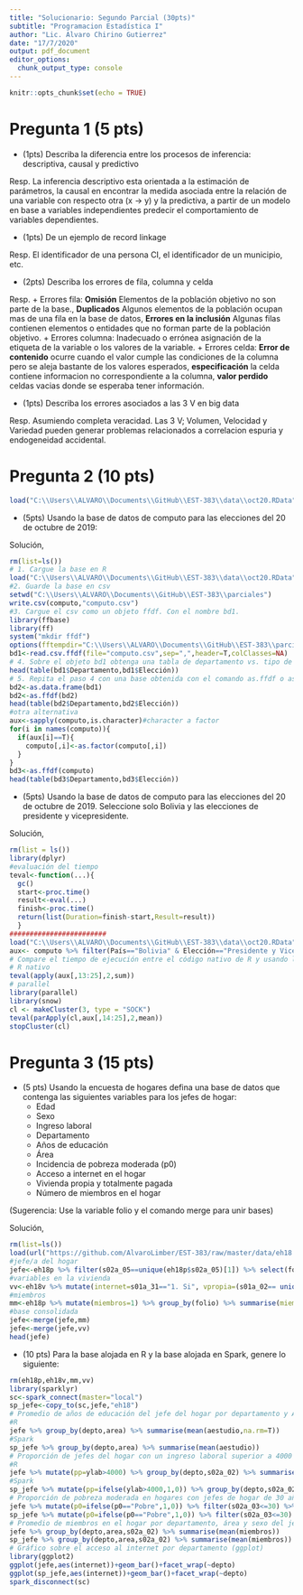 ```yaml
---
title: "Solucionario: Segundo Parcial (30pts)"
subtitle: "Programacion Estadística I"
author: "Lic. Alvaro Chirino Gutierrez"
date: "17/7/2020"
output: pdf_document
editor_options: 
  chunk_output_type: console
---
```


```r
knitr::opts_chunk$set(echo = TRUE)
```

# Pregunta 1 (5 pts)

* (1pts) Describa la diferencia entre los procesos de inferencia: descriptiva, causal y predictivo 

Resp. La inferencia descriptivo esta orientada a la estimación de parámetros, la causal en encontrar la medida asociada entre la relación de una variable con respecto otra (x -> y) y la predictiva, a partir de un modelo en base a variables independientes predecir el comportamiento de variables dependientes.

* (1pts) De un ejemplo de record linkage

Resp. El identificador de una persona CI, el identificador de un municipio, etc.  

* (2pts) Describa los errores de fila, columna y celda

Resp.
  + Errores fila: **Omisión** Elementos de la población objetivo no son parte de la base., **Duplicados** Algunos elementos de la población ocupan mas de una fila en la base de datos, **Errores en la inclusión** Algunas filas contienen elementos o entidades que no forman parte de la población objetivo.
  + Errores columna: Inadecuado o errónea asignación de la etiqueta de la variable o los valores de la variable. 
  + Errores celda: **Error de contenido** ocurre cuando el valor cumple las condiciones de la columna pero se aleja bastante de los valores esperados, **especificación** la celda contiene informacion no correspondiente a la columna,  **valor perdido** celdas vacias donde se esperaba tener información.

* (1pts) Describa los errores asociados a las 3 V en big data

Resp. Asumiendo completa veracidad. Las 3 V; Volumen, Velocidad y Variedad pueden generar problemas relacionados a correlacion espuria y endogeneidad accidental.

# Pregunta 2 (10 pts)

```r
load("C:\\Users\\ALVARO\\Documents\\GitHub\\EST-383\\data\\oct20.RData")
```

* (5pts) Usando la base de datos de computo para las elecciones del 20 de octubre de 2019:

Solución,

```r
rm(list=ls())
# 1. Cargue la base en R
load("C:\\Users\\ALVARO\\Documents\\GitHub\\EST-383\\data\\oct20.RData")
#2. Guarde la base en csv
setwd("C:\\Users\\ALVARO\\Documents\\GitHub\\EST-383\\parciales")
write.csv(computo,"computo.csv")
#3. Cargue el csv como un objeto ffdf. Con el nombre bd1.
library(ffbase)
library(ff)
system("mkdir ffdf")
options(fftempdir="C:\\Users\\ALVARO\\Documents\\GitHub\\EST-383\\parciales\\ffdf")
bd1<-read.csv.ffdf(file="computo.csv",sep=",",header=T,colClasses=NA)
# 4. Sobre el objeto bd1 obtenga una tabla de departamento vs. tipo de elección
head(table(bd1$Departamento,bd1$Elección))
# 5. Repita el paso 4 con una base obtenida con el comando as.ffdf o as.data.frame.ffdf
bd2<-as.data.frame(bd1)
bd2<-as.ffdf(bd2)
head(table(bd2$Departamento,bd2$Elección))
#otra alternativa
aux<-sapply(computo,is.character)#character a factor
for(i in names(computo)){
  if(aux[i]==T){
    computo[,i]<-as.factor(computo[,i])
  }
}
bd3<-as.ffdf(computo)
head(table(bd3$Departamento,bd3$Elección))
```

* (5pts) Usando la base de datos de computo para las elecciones del 20 de octubre de 2019. Seleccione solo Bolivia y las elecciones de presidente y vicepresidente. 
  
Solución, 

```r
rm(list = ls())
library(dplyr)
#evaluación del tiempo
teval<-function(...){
  gc()
  start<-proc.time()
  result<-eval(...)
  finish<-proc.time()
  return(list(Duration=finish-start,Result=result))
  }
########################
load("C:\\Users\\ALVARO\\Documents\\GitHub\\EST-383\\data\\oct20.RData")
aux<- computo %>% filter(País=="Bolivia" & Elección=="Presidente y Vicepresidente")
# Compare el tiempo de ejecución entre el código nativo de R y usando la librería parallel. Para obtener la suma de votos de las variables:"
# R nativo
teval(apply(aux[,13:25],2,sum))
# parallel
library(parallel)
library(snow)
cl <- makeCluster(3, type = "SOCK")
teval(parApply(cl,aux[,14:25],2,mean))
stopCluster(cl)
```


# Pregunta 3 (15 pts)

* (5 pts) Usando la encuesta de hogares defina una base de datos que contenga las siguientes variables para los jefes de hogar:
  + Edad
  + Sexo 
  + Ingreso laboral
  + Departamento 
  + Años de educación
  + Área
  + Incidencia de pobreza moderada (p0)
  + Acceso a internet en el hogar
  + Vivienda propia y totalmente pagada
  + Número de miembros en el hogar

(Sugerencia: Use la variable folio y el comando merge para unir bases)

Solución,

```r
rm(list=ls())
load(url("https://github.com/AlvaroLimber/EST-383/raw/master/data/eh18.Rdata"))
#jefe/a del hogar
jefe<-eh18p %>% filter(s02a_05==unique(eh18p$s02a_05)[1]) %>% select(folio,s02a_02,s02a_03,ylab,depto,aestudio,area,p0)
#variables en la vivienda
vv<-eh18v %>% mutate(internet=s01a_31=="1. Si", vpropia=(s01a_02== unique(eh18v$s01a_02)[1])) %>% select(folio,internet,vpropia)
#miembros
mm<-eh18p %>% mutate(miembros=1) %>% group_by(folio) %>% summarise(miembros=sum(miembros))
#base consolidada
jefe<-merge(jefe,mm)
jefe<-merge(jefe,vv)
head(jefe)
```

* (10 pts) Para la base alojada en R y la base alojada en Spark, genere lo siguiente: 

```r
rm(eh18p,eh18v,mm,vv)
library(sparklyr)
sc<-spark_connect(master="local")
sp_jefe<-copy_to(sc,jefe,"eh18")
# Promedio de años de educación del jefe del hogar por departamento y Área 
#R
jefe %>% group_by(depto,area) %>% summarise(mean(aestudio,na.rm=T))
#Spark
sp_jefe %>% group_by(depto,area) %>% summarise(mean(aestudio))
# Proporción de jefes del hogar con un ingreso laboral superior a 4000 Bs. Por Departamento y Sexo 
#R
jefe %>% mutate(pp=ylab>4000) %>% group_by(depto,s02a_02) %>% summarise(mean(pp,na.rm=T))
#Spark
sp_jefe %>% mutate(pp=ifelse(ylab>4000,1,0)) %>% group_by(depto,s02a_02) %>% summarise(mean(pp))
# Proporción de pobreza moderada en hogares con jefes de hogar de 30 años o menos por sexo 
jefe %>% mutate(p0=ifelse(p0=="Pobre",1,0)) %>% filter(s02a_03<=30) %>% group_by(s02a_02)%>% summarise(mean(p0))
sp_jefe %>% mutate(p0=ifelse(p0=="Pobre",1,0)) %>% filter(s02a_03<=30) %>% group_by(s02a_02)%>% summarise(mean(p0))
# Promedio de miembros en el hogar por departamento, área y sexo del jefe del hogar
jefe %>% group_by(depto,area,s02a_02) %>% summarise(mean(miembros))
sp_jefe %>% group_by(depto,area,s02a_02) %>% summarise(mean(miembros))
# Gráfico sobre el acceso al internet por departamento (ggplot)
library(ggplot2)
ggplot(jefe,aes(internet))+geom_bar()+facet_wrap(~depto)
ggplot(sp_jefe,aes(internet))+geom_bar()+facet_wrap(~depto)
spark_disconnect(sc)
```
